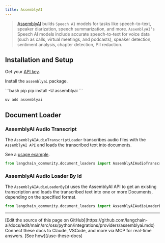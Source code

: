```yaml
---
title: AssemblyAI
---
```


>[AssemblyAI](https://www.assemblyai.com/) builds `Speech AI` models for tasks like
speech-to-text, speaker diarization, speech summarization, and more.
> `AssemblyAI’s` Speech AI models include accurate speech-to-text for voice data
> (such as calls, virtual meetings, and podcasts), speaker detection, sentiment analysis,
> chapter detection, PII redaction.



## Installation and Setup

Get your [API key](https://www.assemblyai.com/dashboard/signup).

Install the `assemblyai` package.

<CodeGroup>
```bash pip
pip install -U assemblyai
```

```bash uv
uv add assemblyai
```
</CodeGroup>

## Document Loader

###  AssemblyAI Audio Transcript

The `AssemblyAIAudioTranscriptLoader` transcribes audio files with the `AssemblyAI API`
and loads the transcribed text into documents.

See a [usage example](/oss/python/integrations/document_loaders/assemblyai).

```python
from langchain_community.document_loaders import AssemblyAIAudioTranscriptLoader
```

###  AssemblyAI Audio Loader By Id

The `AssemblyAIAudioLoaderById` uses the AssemblyAI API to get an existing
transcription and loads the transcribed text into one or more Documents,
depending on the specified format.

```python
from langchain_community.document_loaders import AssemblyAIAudioLoaderById
```

---

<Callout icon="pen-to-square" iconType="regular">
    [Edit the source of this page on GitHub](https://github.com/langchain-ai/docs/edit/main/src/oss/python/integrations/providers/assemblyai.mdx)
</Callout>
<Tip icon="terminal" iconType="regular">
    Connect these docs to Claude, VSCode, and more via MCP for    real-time answers. [See how](/use-these-docs)
</Tip>
